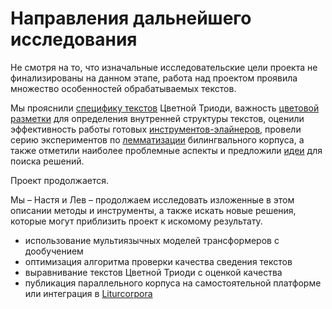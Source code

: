 # Направления дальнейшего исследования

Не смотря на то, что изначальные исследовательские цели проекта не финализированы на данном этапе, работа над проектом проявила множество особенностей обрабатываемых текстов. 

Мы прояснили [специфику текстов](010_pentekostarion.qmd#sec-about_pent_specifics) Цветной Триоди, важность [цветовой разметки](020_preprocessing.qmd#sec-html_color) для определения внутренней структуры текстов, оценили эффективность работы готовых [инструментов-элайнеров](030_aligners.qmd#sec-about_aligners), провели серию экспериментов по [лемматизации](040_lemmatization.qmd) билингвального корпуса, а также отметили наиболее проблемные аспекты и предложили [идеи](050_text_similarity.qmd) для поиска решений.

Проект продолжается. 

Мы – Настя и Лев – продолжаем исследовать изложенные в этом описании методы и инструменты, а также искать новые решения, которые могут приблизить проект к искомому результату.

:::{.callout-note icon=false appearance=simple title='Что дальше?'}
- использование мультиязычных моделей трансформеров с дообучением
- оптимизация алгоритма проверки качества сведения текстов
- выравнивание текстов Цветной Триоди с оценкой качества
- публикация параллельного корпуса на самостоятельной платформе или интеграция в [Liturcorpora](https://liturcorpora.ru/)
:::
